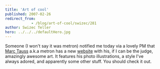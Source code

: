 ```yaml
---
title: 'Art of cool'
published: 2007-02-26
redirect_from: 
            - /blog/art-of-cool/swizec/281
author: Swizec Teller
hero: ../../../defaultHero.jpg
---
```

Someone (I won't say it was metron) notified me today via a lovely PM that [Marc Tauss](http://www.marctauss.com/flash.html) a.k.a metron has a new [website](http://www.marctauss.com/flash.html) with his, if I can be the judge, amazingly awesome art. It features his photo illustrations, a style I've always adored, and apparently some other stuff. You should check it out.